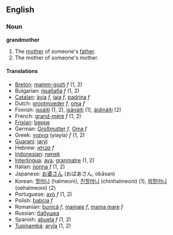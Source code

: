 ==English==
===Noun===
'''grandmother'''

#The [[mother]] of someone's [[father]].
#The mother of someone's mother.

====Translations====
*[[Breton]]: [[mamm-gozh]] ''f'' (1, 2)
*Bulgarian: [[прабаба]] ''f'' (1, 2)
*[[Catalan]]: [[àvia]] ''f'', [[iaia]] ''f'', [[padrina]] ''f''
*Dutch: [[grootmoeder]] ''f'', [[oma]] ''f''
*Finnish: [[isoäiti]] (1, 2), [[isänäiti]] (1), [[äidinäiti]] (2)
*French: [[grand-mère]] ''f'' (1, 2)
*[[Frisian]]: [[beppe]]
*German: [[Großmutter]] ''f'', [[Oma]] ''f''
*Greek: [[γιαγια]] (yiayia) ''f'' (1, 2) 
*[[Guaraní]]: [[jarýi]]
*Hebrew: [[סבתא]] ''f''
*[[Indonesian]]: [[nenek]]
*[[Interlingua]]: [[ava]], [[granmatre]] (1, 2)
*Italian: [[nonna]] ''f'' (1, 2)
*Japanese: [[お婆さん]] (おばあさん, obāsan)
*Korean: [[할머니]] (halmeoni), [[친할머니]] (chinhalmeoni) (1), [[외할머니]] (oehalmeoni) (2)
*Portuguese: [[avó]] ''f'' (1, 2)
*Polish: [[babcia]] ''f''
*Romanian: [[bunică]] ''f'', [[mamaie]] ''f'', [[mama mare]] ''f''
*Russian: [[бабушка]]
*Spanish: [[abuela]] ''f'' (1, 2)
*[[Tupinambá]]: [[aryîa]] (1, 2)